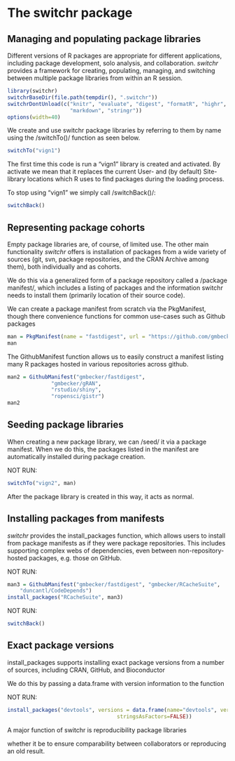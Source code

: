 % \VignettePackage{switchr}
% \VignetteIndexEntry{switchr basics}
% \VignetteEngine{knitr::rmarkdown}

# The switchr package

## Managing and populating package libraries


Different versions of R packages are appropriate for different applications,
including package development, solo analysis, and
collaboration. *switchr* provides a framework for creating, populating,
managing, and switching between multiple package libraries from within
an R session.

```r
library(switchr)
switchrBaseDir(file.path(tempdir(), ".switchr"))
switchrDontUnload(c("knitr", "evaluate", "digest", "formatR", "highr", 
                    "markdown", "stringr"))
options(width=40)

```


We create and use switchr package libraries by referring to them by
name using the /switchTo()/ function as seen below.

```r
switchTo("vign1")
```

The first time this code is run a "vign1" library is created and activated. By
activate we mean that it replaces the current User- and (by default) Site- 
library locations which R uses to find packages during the loading process.

To stop using "vign1" we simply call /switchBack()/:

```r
switchBack()
```

## Representing package cohorts

Empty package libraries are, of course, of limited use. The other main 
functionality *switchr* offers is installation of packages from a wide
variety of sources (git, svn, package repositories, and the CRAN Archive
among them), both individually and as cohorts.

We do this via a generalized form of a package repository called a 
/package manifest/, which includes a listing of packages and the information
switchr needs to install them (primarily location of their source code).

We can create a package manifest from scratch via the PkgManifest, though there
convenience functions for common use-cases such as Github packages

```r
man = PkgManifest(name = "fastdigest", url = "https://github.com/gmbecker/fastdigest")
man
```

The GithubManifest function allows us to easily construct a manifest listing 
many R packages hosted in various repositories across github.
```r

man2 = GithubManifest("gmbecker/fastdigest",
		      "gmbecker/gRAN",
		      "rstudio/shiny",
		      "ropensci/gistr")
man2
```


## Seeding package libraries

When creating a new package library, we can /seed/ it via a package manifest.
When we do this, the packages listed in the manifest are automatically installed
during package creation.

NOT RUN:
```r
switchTo("vign2", man)
```

After the package library is created in this way, it acts as normal.

## Installing packages from manifests

*switchr* provides the install_packages function, which allows users to install
from package manifests as if they were package repositories. This includes 
supporting complex webs of dependencies, even between non-repository-hosted
packages, e.g. those on GitHub.

NOT RUN:
```r
man3 = GithubManifest("gmbecker/fastdigest", "gmbecker/RCacheSuite",
    "duncantl/CodeDepends")
install_packages("RCacheSuite", man3)
```

NOT RUN:
```r
switchBack()
```

## Exact package versions

install_packages supports installing exact package versions from a number 
of sources, including CRAN, GitHub, and Bioconductor

We do this by passing a data.frame with version information to the function

NOT RUN:
```r
install_packages("devtools", versions = data.frame(name="devtools", version="1.5",
			     	      		   stringsAsFactors=FALSE))
```

A major function of switchr is reproducibility package libraries

whether it be to ensure comparability between collaborators or
reproducing an old result. 
